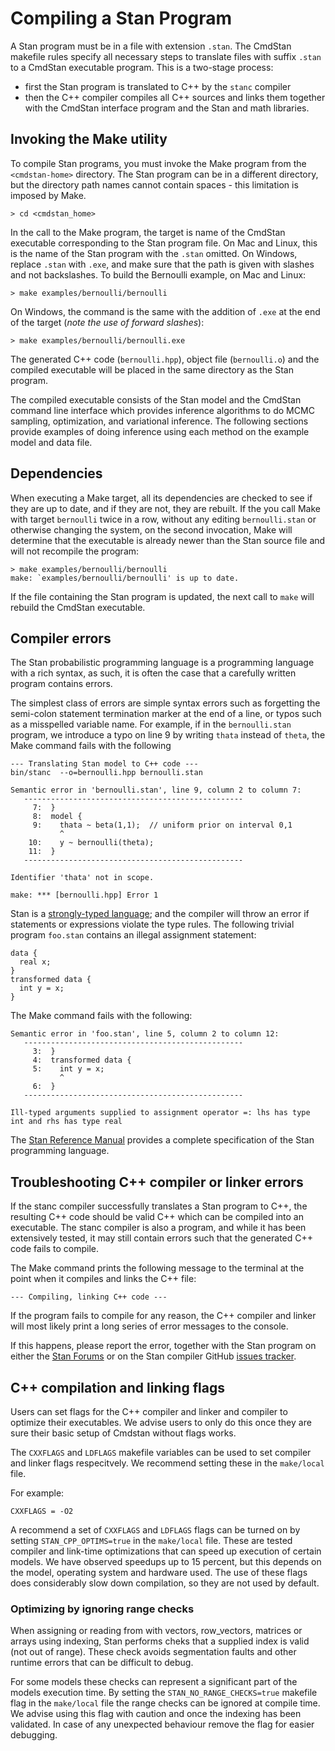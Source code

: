 # Compiling a Stan Program

A Stan program must be in a file with extension `.stan`.
The CmdStan makefile rules specify all necessary steps to
translate files with suffix `.stan` to a CmdStan executable program.
This is a two-stage process:

- first the Stan program is translated to C++ by the `stanc` compiler
- then the C++ compiler compiles all C++ sources and links them together
with the CmdStan interface program and the Stan and math libraries.

## Invoking the Make utility

To compile Stan programs, you must invoke the Make program from
the `<cmdstan-home>` directory.
The Stan program can be in a different directory, but the directory path
names cannot contain spaces - this limitation is imposed by Make.
```
> cd <cmdstan_home>
```

In the call to the Make program, the target is name of the CmdStan executable
corresponding to the Stan program file.
On Mac and Linux, this is the name of the Stan program with the `.stan`
omitted. On Windows, replace `.stan` with `.exe`, and make
sure that the path is given with slashes and not backslashes.
To build the Bernoulli example, on Mac and Linux:
```
> make examples/bernoulli/bernoulli
```
On Windows, the command is the same with the addition of `.exe`
at the end of the target (_note the use of forward slashes_):
```
> make examples/bernoulli/bernoulli.exe
```
The generated C++ code (`bernoulli.hpp`), object file (`bernoulli.o`)
and the compiled executable will be placed in the same directory as the Stan program.

The compiled executable consists of the Stan model and the CmdStan command line interface
which provides inference algorithms to do MCMC sampling, optimization, and variational inference.
The following sections provide examples of doing inference using each method
on the example model and data file.

## Dependencies

When executing a Make target, all its dependencies are checked
to see if they are up to date, and if they are not, they are rebuilt.
If the you call Make with target `bernoulli` twice in a row, without any
editing `bernoulli.stan` or otherwise changing the system,
on the second invocation, Make will determine that the executable is already newer
than the Stan source file and will not recompile the program:
```
> make examples/bernoulli/bernoulli
make: `examples/bernoulli/bernoulli' is up to date.
```
If the file containing the Stan program is updated,
the next call to `make` will rebuild the CmdStan executable.


## Compiler errors

The Stan probabilistic programming language is a programming language with a rich syntax,
as such, it is often the case that a carefully written program contains errors.

The simplest class of errors are simple syntax errors such as forgetting
the semi-colon statement termination marker at the end of a line,
or typos such as a misspelled variable name.
For example, if in the `bernoulli.stan` program, we introduce a typo on line $9$
by writing `thata` instead of `theta`, the Make command fails with the following
```
--- Translating Stan model to C++ code ---
bin/stanc  --o=bernoulli.hpp bernoulli.stan

Semantic error in 'bernoulli.stan', line 9, column 2 to column 7:
   -------------------------------------------------
     7:  } 
     8:  model {
     9:    thata ~ beta(1,1);  // uniform prior on interval 0,1
           ^
    10:    y ~ bernoulli(theta);
    11:  }
   -------------------------------------------------

Identifier 'thata' not in scope.

make: *** [bernoulli.hpp] Error 1
```

Stan is a [strongly-typed language](https://mc-stan.org/docs/reference-manual/data-types-chapter.html);
and the compiler will throw an error if statements or expressions violate the type rules.
The following trivial program `foo.stan` contains an illegal assignment statement:
```
data {
  real x;
}
transformed data {
  int y = x;
}
```
The Make command fails with the following:
```
Semantic error in 'foo.stan', line 5, column 2 to column 12:
   -------------------------------------------------
     3:  }
     4:  transformed data {
     5:    int y = x;
           ^
     6:  }
   -------------------------------------------------

Ill-typed arguments supplied to assignment operator =: lhs has type int and rhs has type real
```

The [Stan Reference Manual](https://mc-stan.org/docs/reference-manual/language.html#language)
provides a complete specification of the Stan programming language.

## Troubleshooting C++ compiler or linker errors

If the stanc compiler successfully translates a Stan program to C++,
the resulting C++ code should be valid C++ which can be
compiled into an executable.
The stanc compiler is also a program, and while it has been extensively tested,
it may still contain errors such that the generated C++ code fails to compile.

The Make command prints the following message to the terminal
at the point when it compiles and links the C++ file:
```
--- Compiling, linking C++ code ---
```
If the program fails to compile for any reason,
the C++ compiler and linker will most likely print a long series
of error messages to the console.

If this happens, please report the error, together with the Stan program on either
the [Stan Forums](https://discourse.mc-stan.org/) or on the Stan compiler
GitHub [issues tracker](https://github.com/stan-dev/stanc3/issues).


## C++ compilation and linking flags

Users can set flags for the C++ compiler and linker and compiler to optimize their executables. We advise
users to only do this once they are sure their basic setup of Cmdstan without flags works. 

The `CXXFLAGS` and `LDFLAGS` makefile variables can be used to set compiler and linker flags respecitvely. We
recommend setting these in the `make/local` file.

For example: 
```
CXXFLAGS = -O2
```

A recommend a set of `CXXFLAGS` and `LDFLAGS` flags can be turned on by setting `STAN_CPP_OPTIMS=true`
in the `make/local` file. These are tested compiler and link-time optimizations that can speed up execution
of certain models. We have observed speedups up to 15 percent, but this depends on the model, operating system 
and hardware used. The use of these flags does considerably slow down compilation, so they are not used by default.


### Optimizing by ignoring range checks

When assigning or reading from with vectors, row_vectors, matrices or arrays using indexing, Stan performs cheks that
a supplied index is valid (not out of range). These check avoids segmentation faults and other runtime errors 
that can be difficult to debug. 

For some models these checks can represent a significant part of the models execution time. By setting the
`STAN_NO_RANGE_CHECKS=true` makefile flag in the `make/local` file the range checks can be ignored at compile time.
We advise using this flag with caution and once the indexing has been validated. In case of any unexpected behaviour
remove the flag for easier debugging.
